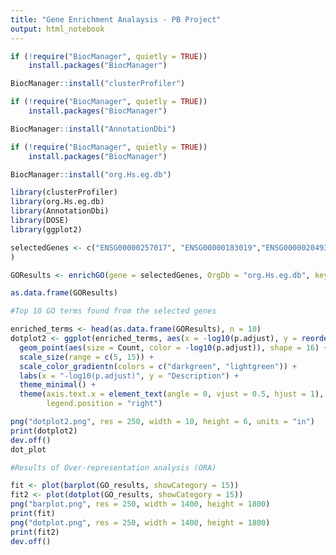 ---
title: "Gene Enrichment Analaysis - PB Project"
output: html_notebook
---

```{r}
if (!require("BiocManager", quietly = TRUE))
    install.packages("BiocManager")

BiocManager::install("clusterProfiler")

if (!require("BiocManager", quietly = TRUE))
    install.packages("BiocManager")

BiocManager::install("AnnotationDbi")

if (!require("BiocManager", quietly = TRUE))
    install.packages("BiocManager")

BiocManager::install("org.Hs.eg.db")
```

```{r}
library(clusterProfiler)
library(org.Hs.eg.db)
library(AnnotationDbi)
library(DOSE)
library(ggplot2)
```

```{r}
selectedGenes <- c("ENSG00000257017", "ENSG00000183019","ENSG00000204936"
)
```

```{r}
GOResults <- enrichGO(gene = selectedGenes, OrgDb = "org.Hs.eg.db", keyType = "ENSEMBL", ont = "BP")
```

```{r}
as.data.frame(GOResults)
```

```{r}
#Top 10 GO terms found from the selected genes

enriched_terms <- head(as.data.frame(GOResults), n = 10)
dotplot2 <- ggplot(enriched_terms, aes(x = -log10(p.adjust), y = reorder(Description, -log10(p.adjust)))) +
  geom_point(aes(size = Count, color = -log10(p.adjust)), shape = 16) +
  scale_size(range = c(5, 15)) +
  scale_color_gradientn(colors = c("darkgreen", "lightgreen")) +
  labs(x = "-log10(p.adjust)", y = "Description") +
  theme_minimal() +
  theme(axis.text.x = element_text(angle = 0, vjust = 0.5, hjust = 1),
        legend.position = "right")

png("dotplot2.png", res = 250, width = 10, height = 6, units = "in")
print(dotplot2)
dev.off()
dot_plot

#Results of Over-representation analysis (ORA)

fit <- plot(barplot(GO_results, showCategory = 15))
fit2 <- plot(dotplot(GO_results, showCategory = 15))
png("barplot.png", res = 250, width = 1400, height = 1800)
print(fit)
png("dotplot.png", res = 250, width = 1400, height = 1800)
print(fit2)
dev.off()
```

